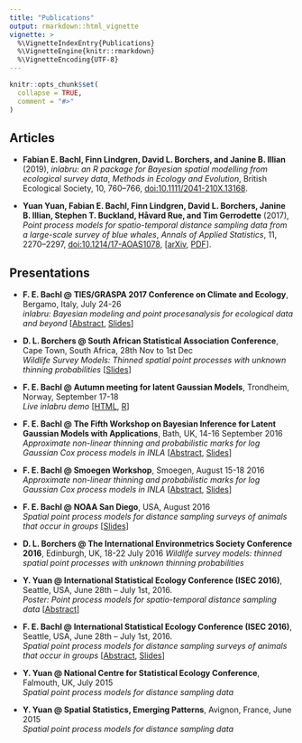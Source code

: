 ```yaml
---
title: "Publications"
output: rmarkdown::html_vignette
vignette: >
  %\VignetteIndexEntry{Publications}
  %\VignetteEngine{knitr::rmarkdown}
  %\VignetteEncoding{UTF-8}
---
```


```r
knitr::opts_chunk$set(
  collapse = TRUE,
  comment = "#>"
)
```
## Articles

- **Fabian E. Bachl, Finn Lindgren, David L. Borchers, and Janine B. Illian** (2019),
             *inlabru: an R package for Bayesian spatial modelling from ecological survey data*,
             _Methods in Ecology and Evolution_, British Ecological Society, 10, 760--766,
             [doi:10.1111/2041-210X.13168](https://doi.org/10.1111/2041-210X.13168).

- **Yuan Yuan, Fabian E. Bachl, Finn Lindgren, David L. Borchers,
  Janine B. Illian, Stephen T. Buckland, Håvard Rue, and Tim Gerrodette** (2017),
             *Point process models for spatio-temporal distance sampling data from a large-scale survey of blue whales*,
             _Annals of Applied Statistics_, 11, 2270--2297,
             [doi:10.1214/17-AOAS1078](https://doi.org/10.1214/17-AOAS1078),
             [[arXiv](https://arxiv.org/abs/1604.06013),
             [PDF](https://arxiv.org/pdf/1604.06013v2.pdf)].


## Presentations
- **F. E. Bachl @ TIES/GRASPA 2017 Conference on Climate and Ecology**, Bergamo, Italy, July 24-26  
*inlabru: Bayesian modeling and point procesanalysis for ecological data and beyond* [[Abstract](https://drive.google.com/file/d/0Bz8ZMX-abusVZlBPazV6VXhsM0E/view?usp=sharing), [Slides](https://drive.google.com/file/d/0Bz8ZMX-abusVMERUUmw2RUFGbHM/view?usp=sharing)]

- **D. L. Borchers @ South African Statistical Association Conference**, Cape Town, South Africa, 28th Nov to 1st Dec  
*Wildlife Survey Models: Thinned spatial point processes with unknown thinning probabilities* [[Slides](https://synergy.st-andrews.ac.uk/essmod/files/2016/11/BORCHERS.pdf)]

- **F. E. Bachl @ Autumn meeting for latent Gaussian Models**, Trondheim, Norway, September 17-18  
*Live inlabru demo* [[HTML](https://www.google.com/url?q=https%3A%2F%2Fdl.dropboxusercontent.com%2Fu%2F74451253%2Finlabru%2Finlabru.html&sa=D&sntz=1&usg=AFQjCNFQct0aNW5V2ps6m7CB2-stTauW-Q), [R](https://www.google.com/url?q=https%3A%2F%2Fdl.dropboxusercontent.com%2Fu%2F74451253%2Finlabru%2Finlabru.R&sa=D&sntz=1&usg=AFQjCNHsbVYuUyaoZHUXVQBDGIMkr83kCA)]

- **F. E. Bachl  @ The Fifth Workshop on Bayesian Inference for Latent Gaussian Models with Applications**, Bath, UK, 14-16 September 2016  
*Approximate non-linear thinning and probabilistic marks for log Gaussian Cox process models in INLA* [[Abstract](https://www.google.com/url?q=https%3A%2F%2Fdl.dropboxusercontent.com%2Fu%2F74451253%2Finlabru%2Fpublications%2Flgm2016_abstract.pdf&sa=D&sntz=1&usg=AFQjCNGhN3iVYqUGR4FwvYPdsT4JAfIl3g), [Slides](https://www.google.com/url?q=https%3A%2F%2Fdl.dropboxusercontent.com%2Fu%2F74451253%2Finlabru%2Fpublications%2Fbachl_lgm2016_talk.pdf&sa=D&sntz=1&usg=AFQjCNHTGeNCpIcZBeTrYm1oJSnoPmOeqg)]

- **F. E. Bachl @ Smoegen Workshop**, Smoegen, August 15-18  2016
*Approximate non-linear thinning and probabilistic marks for log Gaussian Cox process models in INLA* [[Abstract](https://www.google.com/url?q=https%3A%2F%2Fdl.dropboxusercontent.com%2Fu%2F74451253%2Finlabru%2Fpublications%2Fsmoegen2016_abstract.pdf&sa=D&sntz=1&usg=AFQjCNEAYpQ30N-OwrS1xfRKbLizzjZezw), [Slides](https://www.google.com/url?q=https%3A%2F%2Fdl.dropboxusercontent.com%2Fu%2F74451253%2Finlabru%2Fpublications%2Fbachl_smoegen2016_talk.pdf&sa=D&sntz=1&usg=AFQjCNF_G2s4VzBEU5tibofzEflKCGixTQ)]

- **F. E. Bachl @ NOAA San Diego**, USA, August 2016  
*Spatial point process models for distance sampling surveys of animals that occur in groups* [[Slides](https://www.google.com/url?q=https%3A%2F%2Fdl.dropboxusercontent.com%2Fu%2F74451253%2Finlabru%2Fpublications%2Fbachl_noaa2016_talk.pdf&sa=D&sntz=1&usg=AFQjCNHyOVV7fBHF7NqcdqfhSgABbOleiw)]

- **D. L. Borchers @ The International Environmetrics Society Conference 2016**, Edinburgh, UK, 18-22 July 2016
*Wildlife survey models: thinned spatial point processes with unknown thinning probabilities*

- **Y. Yuan @ International Statistical Ecology Conference (ISEC 2016)**, Seattle, USA, June 28th – July 1st, 2016.  
*Poster: Point process models for spatio-temporal distance sampling data* [[Abstract](http://www.google.com/url?q=http%3A%2F%2Fsynergy.st-andrews.ac.uk%2Fessmod%2Ffiles%2F2016%2F11%2FYYisecabstract.pdf&sa=D&sntz=1&usg=AFQjCNFJKY2l0JXueR--7GQ-LK-IzsxIsQ)]

- **F. E. Bachl @ International Statistical Ecology Conference (ISEC 2016)**, Seattle, USA, June 28th – July 1st, 2016.  
*Spatial point process models for distance sampling surveys of animals that occur in groups* [[Abstract](https://www.google.com/url?q=https%3A%2F%2Fdl.dropboxusercontent.com%2Fu%2F74451253%2Finlabru%2Fpublications%2Fisec2016_abstract.pdf&sa=D&sntz=1&usg=AFQjCNHPu0l7SRW7cGE4iMk3GgXILinOCw), [Slides](https://www.google.com/url?q=https%3A%2F%2Fdl.dropboxusercontent.com%2Fu%2F74451253%2Finlabru%2Fpublications%2Fbachl_isec2016_talk.pdf&sa=D&sntz=1&usg=AFQjCNHbFvZBjtMRmzoNzYSQreRzMZrzgg)]

- **Y. Yuan @ National Centre for Statistical Ecology Conference**, Falmouth, UK, July 2015  
*Spatial point process models for distance sampling data*

- **Y. Yuan @ Spatial Statistics, Emerging Patterns**, Avignon, France, June 2015  
*Spatial point process models for distance sampling data*
